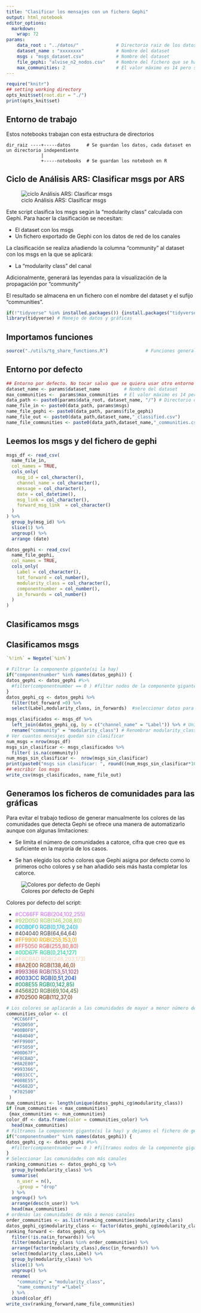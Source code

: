 ---
title: "Clasificar los mensajes con un fichero Gephi"
output: html_notebook
editor_options: 
  markdown: 
    wrap: 72
params:
    data_root : "../datos/"              # Directorio raiz de los datos
    dataset_name : "xxxxxxxx"            # Nombre del dataset
    msgs : "msgs_dataset.csv"            # Nombre del dataset
    file_gephi: "alvise_n2_nodos.csv"    # Nombre del fichero que se ha exportado de gephi
    max_communities: 2                   # El valor máximo es 14 pero se puede poner un número menor
---

```{r setup, 	echo = TRUE,message = FALSE,	warning = FALSE,include=FALSE, cache = FALSE}

require("knitr")
## setting working directory
opts_knit$set(root.dir = "./")
print(opts_knit$set)
```

## Entorno de trabajo

Estos notebooks trabajan con esta estructura de directorios

```         
dir_raiz ----+-----datos      # Se guardan los datos, cada dataset en un directorio independiente
             |
             +-----notebooks  # Se guardan los notebooh en R
```

## Ciclo de Análisis ARS: Clasificar msgs por ARS

![ciclo Análisis ARS: Clasificar
msgs](https://github.com/congosto/congosto.github.io/raw/master/ciclo_ARS_classify.jpg)

Este script clasifica los msgs según la "modularity class" calculada
con Gephi. Para hacer la clasificación se necesitan:

-   El dataset con los msgs
-   Un fichero exportado de Gephi con los datos de red de los canales

La clasificación se realiza añadiendo la columna "community" al dataset
con los msgs en la que se aplicará:

-   La "modularity class" del canal

Adicionalmente, generará las leyendas para la visualización de la
propagación por "community"

El resultado se almacena en un fichero con el nombre del dataset y el
sufijo "communities".

```{r libraries}
if(!"tidyverse" %in% installed.packages()) {install.packages("tidyverse")}
library(tidyverse) # Manejo de datos y gráficas
```

## Importamos funciones

```{r functions}
source("./utils/tg_share_functions.R")              # Funciones generales
```

## Entorno por defecto

```{r environment}
## Entorno por defecto. No tocar salvo que se quiera usar otro entorno
dataset_name <- params$dataset_name         # Nombre del dataset
max_communities <-  params$max_communities  # El valor máximo es 14 pero se puede poner un número menor
data_path <- paste0(params$data_root, dataset_name, "/") # Directorio de datos
name_file_in <- paste0(data_path, params$msgs)
name_file_gephi <- paste0(data_path, params$file_gephi) 
name_file_out <- paste0(data_path,dataset_name,"_classified.csv")
name_file_communities <- paste0(data_path,dataset_name,"_communities.csv")
```

## Leemos los msgs y del fichero de gephi

```{r read_data}
msgs_df <- read_csv(
  name_file_in,
  col_names = TRUE,
  cols_only( 
    msg_id = col_character(),
    channel_name = col_character(),
    message = col_character(),
    date = col_datetime(),
    msg_link = col_character(),
    forward_msg_link  = col_character()
  ) 
) %>%
  group_by(msg_id) %>%
  slice(1) %>%
  ungroup() %>%
  arrange (date)

datos_gephi <- read_csv(
  name_file_gephi,
  col_names = TRUE,
  cols_only(
    Label = col_character(), 
    tot_forward = col_number(),
    modularity_class = col_character(),
    componentnumber = col_number(),
    in_forwards = col_number()
  )
)
```

## Clasificamos msgs


## Clasificamos msgs

```{r classify_msgs}
`%!in%` = Negate(`%in%`)

# Filtrar la componente gigante(si la hay) 
if("componentnumber" %in% names(datos_gephi)) {
datos_gephi <- datos_gephi #%>%
  #filter(componentnumber == 0 ) #filtar nodos de la componente gigante
}
datos_gephi_cg <- datos_gephi %>%
  filter(tot_forward >0) %>%
  select(Label,modularity_class, in_forwards)  #seleccionar datos para la clasificación

msgs_clasificados <- msgs_df %>%
  left_join(datos_gephi_cg, by = c("channel_name" = "Label")) %>% # Unir datos de gephi
  rename("community" = "modularity_class") # Renombrar modularity_class por community
# Ver cuantos mensajes quedan sin clasificar 
num_msgs = nrow(msgs_df)
msgs_sin_clasificar <- msgs_clasificados %>%
  filter( is.na(community)) 
num_msgs_sin_clasificar <-  nrow(msgs_sin_clasificar)   
print(paste0("msgs sin clasificar: ", round((num_msgs_sin_clasificar*100)/num_msgs,2),"%")) 
## escribir los msgs
write_csv(msgs_clasificados, name_file_out)
```

## Generamos los ficheros de comunidades para las gráficas

Para evitar el trabajo tedioso de generar manualmente los colores de las
comunidades que detecta Gephi se ofrece una manera de automatizarlo
aunque con algunas limitaciones:

-   Se limita el número de comunidades a catorce, cifra que creo que es
    suficiente en la mayoría de los casos.

-   Se han elegido los ocho colores que Gephi asigna por defecto como lo
    primeros ocho colores y se han añadido seis más hasta completar los
    catorce.

![Colores por defecto de Gephi](./colores_defecto_gephi.PNG)

Colores por defecto del script:

-   [#CC66FF RGB(204,102,255)]{style="color:#CC66FF"}
-   [#92D050 RGB(146,208,80)]{style="color:#92D050"}
-   [#00B0F0 RGB(0,176,240)]{style="color:#00B0F0"}
-   [#404040 RGB(64,64,64)]{style="color:#404040"}
-   [#FF9900 RGB(255,153,0)]{style="color:#FF9900"}
-   [#FF5050 RGB(255,80,80)]{style="color:#FF5050"}
-   [#00D67F RGB(0,214,127)]{style="color:#00D67F"}
-   [#F8CBAD RGB(248,203,173)]{style="color:#F8CBAD"}
-   [#8A2E00 RGB(138,46,0)]{style="color:#8A2E00"}
-   [#993366 RGB(153,51,102)]{style="color:#993366"}
-   [#0033CC RGB(0,51,204)]{style="color:#0033CC"}
-   [#008E55 RGB(0,142,85)]{style="color:#008E55"}
-   [#45682D RGB(69,104,45)]{style="color:#45682D"}
-   [#702500 RGB(112,37,0)]{style="color:#702500"}

```{r legend_communities}
# Los colores se aplicarán a las comunidades de mayor a menor número de perfiles
communities_color <- c(
  "#CC66FF",
  "#92D050",
  "#00B0F0",
  "#404040",
  "#FF9900",
  "#FF5050",
  "#00D67F",
  "#F8CBAD",
  "#8A2E00",
  "#993366",
  "#0033CC",
  "#008E55",
  "#45682D",
  "#702500"
 )
num_communities <- length(unique(datos_gephi_cg$modularity_class))
if (num_communities < max_communities) 
 {max_communities <- num_communities}
color_df <- data.frame(color = communities_color) %>%
  head(max_communities)
# Filtramos la componente gigante(si la hay) y dejamos el fichero de gephi con solo dos columnas: Label y modularity_class 
if("componentnumber" %in% names(datos_gephi)) {
datos_gephi_cg <- datos_gephi #%>%
  #filter(componentnumber == 0 ) #filtramos nodos de la componente gigante
}
# Seleccionar las comunidades con más canales
ranking_communities <- datos_gephi_cg %>%
  group_by(modularity_class) %>%
  summarise(
    n_user = n(),
    .group = "drop"
  ) %>%
  ungroup() %>%
  arrange(desc(n_user)) %>%
  head(max_communities)
# ordenás las comunidades de más a menos canales
order_communities <- as.list(ranking_communities$modularity_class)
datos_gephi_cg$modularity_class <- factor(datos_gephi_cg$modularity_class,levels = order_communities)
ranking_forward <- datos_gephi_cg %>%
  filter(!is.na(in_forwards)) %>%
  filter(modularity_class %in% order_communities) %>%
  arrange(factor(modularity_class),desc(in_forwards)) %>%
  select(modularity_class,Label) %>%
  group_by(modularity_class) %>% 
  slice(1) %>%
  ungroup() %>%
  rename(
    "community" = "modularity_class",
    "name_community" ="Label"
  ) %>%
  cbind(color_df)
write_csv(ranking_forward,name_file_communities)
```